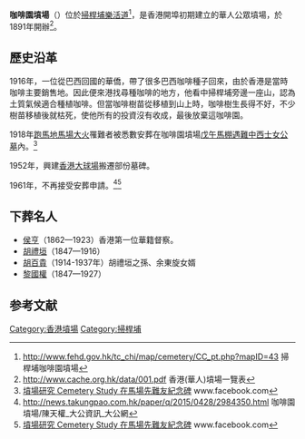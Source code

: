 {{Copy edit|time=2021-04-17T02:54:36+00:00}}

'''咖啡園墳場'''（{{lang-en|Mount Caroline Cemetery}}）位於[[掃桿埔|掃桿埔]][[樂活道|樂活道]]<ref>http://www.fehd.gov.hk/tc_chi/map/cemetery/CC_pt.php?mapID=43 {{Wayback|url=http://www.fehd.gov.hk/tc_chi/map/cemetery/CC_pt.php?mapID=43 |date=20171012125857 }} 掃桿埔咖啡園墳場</ref>，是香港開埠初期建立的華人公眾墳場，於1891年開辦<REF>
http://www.cache.org.hk/data/001.pdf {{Wayback|url=http://www.cache.org.hk/data/001.pdf |date=20130418062631 }} 香港(華人)墳場一覽表
</REF>。

== 歷史沿革 ==
1916年，一位從巴西回國的華僑，帶了很多巴西咖啡種子回來，由於香港是當時咖啡主要銷售地。因此便來港找尋種咖啡的地方，他看中掃桿埔旁邊一座山，認為土質氣候適合種植咖啡。但當咖啡樹苗從移植到山上時，咖啡樹生長得不好，不少樹苗移植後就枯死，使他所有的投資沒有收成，最後放棄這咖啡園。

1918年[[跑馬地馬場大火|跑馬地馬場大火]]罹難者被悉數安葬在咖啡園墳場[[馬棚先難友紀念碑|戊午馬棚遇難中西士女公墓]]內。<ref>[https://www.facebook.com/hongkongcemetery/photos/a.350432878853422/396345150928861/?type=3&theater/ 墳場研究 Cemetery Study 在馬場先難友紀念碑] www.facebook.com</ref>

1952年，興建[[香港大球場|香港大球場]]搬遷部份墓碑。

1961年，不再接受安葬申請。<REF>http://news.takungpao.com.hk/paper/q/2015/0428/2984350.html 咖啡園墳場/陳天權_大公資訊_大公網</REF><ref>[https://www.facebook.com/hongkongcemetery/photos/a.350436585519718/372199786676731/?type=3&theater/ 墳場研究 Cemetery Study 在馬場先難友紀念碑] www.facebook.com</ref>

== 下葬名人 ==
*[[侯亨|侯亨]]（1862—1923）香港第一位華籍督察。
*[[胡禮垣|胡禮垣]]（1847—1916）
*[[胡百貴|胡百貴]]（1914-1937年）胡禮垣之孫、余東旋女婿
*[[黎國權|黎國權]]（1847—1927）

== 参考文献 ==
{{reflist|2}}

[[Category:香港墳場|Category:香港墳場]]
[[Category:掃桿埔|Category:掃桿埔]]